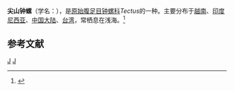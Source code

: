 {{Speciesbox
| taxon = Tectus triserialis
| binomial_authority = (Lamarck, 1820)
| image = Tectus triserialis 01.JPG
}}
'''尖山钟螺'''（学名：''{{lang|la|Tectus triserialis}}''），是[[原始腹足目|原始腹足目]][[钟螺科|钟螺科]]''Tectus''的一种。主要分布于[[越南|越南]]、[[印度尼西亚|印度尼西亚]]、[[中国大陆|中国大陆]]、[[台湾|台湾]]，常栖息在浅海。<ref>{{cite web|url=http://shell.sinica.edu.tw/chinese/shellbase_detail.php?science_no=129|title=国际贝库：尖山钟螺|publisher=台湾贝类资料库|accessdate=2009-08-11|archive-date=2016-03-04|archive-url=https://web.archive.org/web/20160304114411/http://shell.sinica.edu.tw/chinese/shellbase_detail.php?science_no=129|dead-url=no}}</ref>

== 参考文献 ==
{{reflist}}
{{Taxonbar|from=Q7692881}}

[[Category:_1820年描述的动物|J]]
[[Category:钟螺科|J]]